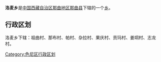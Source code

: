{{中国乡级行政区
|行政区全称 = 洛麦乡
|景观照片文件名 = 
|景观照片描述 = 
|汉语拼音 =
|其他语言 = 
|其他语言名称 = 
|位置图文件名 = 
|位置图描述 = 
|自定义图片=
|上级行政区 = [[西藏自治区|西藏自治区]][[那曲地区|那曲地区]][[那曲县|那曲县]]
|行政区类别 = [[乡级行政区|乡]]
|行政区划代码 = 
|行政区划 = 
|村委会 = 
|居委会 = 
|建置时间 = 
|领导职位 = 
|领导名称 = 
|政府驻地 = 
|毗邻 = 
|地理坐标 = 
|总面积 = 
|总人口 = 
|户籍人口 = 
|户籍人口年份 = 
|常住人口 = 
|常住人口年份 = 
|人口密度 = 
|GDP = 
|邮政编码 = 
|电话区号 = 
|官方网站 = 
|网站名称 = 
}}
'''洛麦乡'''是[[中华人民共和国|中国]][[西藏自治区|西藏自治区]][[那曲地区|那曲地区]][[那曲县|那曲县]]下辖的一个[[乡级行政区|乡]]。

== 行政区划 ==
洛麦乡下辖：祖曲村、那布村、帕村、杂拉村、果庆村、贡玛村、姜垌村、志龙村。

{{西藏小作品}}
{{那曲县行政区划}}

[[Category:色尼区行政区划|Category:色尼区行政区划]]